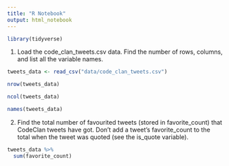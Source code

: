 ```yaml
---
title: "R Notebook"
output: html_notebook
---
```


```r
library(tidyverse)
```

1. Load the code_clan_tweets.csv data. Find the number of rows, columns, and list all the variable names.

```r
tweets_data <- read_csv("data/code_clan_tweets.csv")

```

```r
nrow(tweets_data)
```

```r
ncol(tweets_data)
```
```r
names(tweets_data)
```

2. Find the total number of favourited tweets (stored in favorite_count) that CodeClan tweets have got. Don’t add a tweet’s favorite_count to the total when the tweet was quoted (see the is_quote variable).

```r
tweets_data %>% 
  sum(favorite_count)

```


